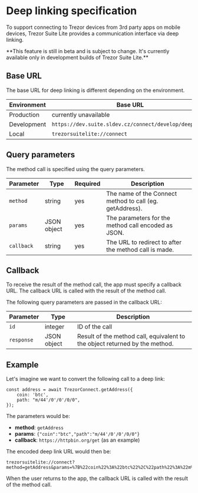 
# Deep linking specification

<BetaOnly>

To support connecting to Trezor devices from 3rd party apps on mobile devices, Trezor Suite Lite provides a communication interface via deep linking.

<Callout type="info">
    **This feature is still in beta and is subject to change. It's currently available only in
    development builds of Trezor Suite Lite.**
</Callout>

## Base URL

The base URL for deep linking is different depending on the environment.

| Environment | Base URL                                               |
| ----------- | ------------------------------------------------------ |
| Production  | currently unavailable                                  |
| Development | `https://dev.suite.sldev.cz/connect/develop/deeplink/` |
| Local       | `trezorsuitelite://connect`                            |

## Query parameters

The method call is specified using the query parameters.

| Parameter  | Type        | Required | Description                                              |
| ---------- | ----------- | -------- | -------------------------------------------------------- |
| `method`   | string      | yes      | The name of the Connect method to call (eg. getAddress). |
| `params`   | JSON object | yes      | The parameters for the method call encoded as JSON.      |
| `callback` | string      | yes      | The URL to redirect to after the method call is made.    |

## Callback

To receive the result of the method call, the app must specify a callback URL. The callback URL is called with the result of the method call.

The following query parameters are passed in the callback URL:

| Parameter  | Type        | Description                                                                 |
| ---------- | ----------- | --------------------------------------------------------------------------- |
| `id`       | integer     | ID of the call                                                              |
| `response` | JSON object | Result of the method call, equivalent to the object returned by the method. |

## Example

Let's imagine we want to convert the following call to a deep link:

```
const address = await TrezorConnect.getAddress({
    coin: 'btc',
    path: "m/44'/0'/0'/0/0",
});
```

The parameters would be:

-   **method**: `getAddress`
-   **params**: `{"coin":"btc","path":"m/44'/0'/0'/0/0"}`
-   **callback**: `https://httpbin.org/get` (as an example)

The encoded deep link URL would then be:

```
trezorsuitelite://connect?method=getAddress&params=%7B%22coin%22%3A%22btc%22%2C%22path%22%3A%22m%2F44%27%2F0%27%2F0%27%2F0%2F0%22%7D&callback=https%3A%2F%2Fhttpbin.org%2Fget
```

When the user returns to the app, the callback URL is called with the result of the method call.

</BetaOnly>
